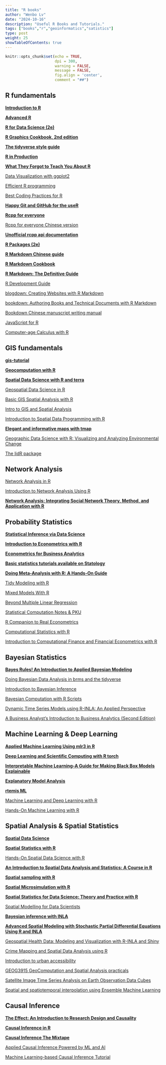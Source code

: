 ```yaml
---
title: "R books"
author: "Wenbo Lv"
date: "2024-10-16"
description: "Useful R Books and Tutorials."
tags: ["books","r","geoinformatics","satistics"]
type: post
weight: 25
showTableOfContents: true
---
```


```r
knitr::opts_chunk$set(echo = TRUE,
                      dpi = 300,
                      warning = FALSE,
                      message = FALSE,
                      fig.align = 'center',
                      comment = "##")
```

## R fundamentals

[**Introduction to R**](https://rspatial.org/intr/)

[**Advanced R**](https://adv-r.hadley.nz/)

[**R for Data Science (2e)**](https://r4ds.hadley.nz/)

[**R Graphics Cookbook, 2nd edition**](https://r-graphics.org/)

[**The tidyverse style guide**](https://style.tidyverse.org/)

[**R in Production**](https://r-in-production.org/)

[**What They Forgot to Teach You About R**](https://rstats.wtf/)

[Data Visualization with ggplot2](https://viz-ggplot2.rsquaredacademy.com/)

[Efficient R programming](https://csgillespie.github.io/efficientR/index.html)

[Best Coding Practices for R](https://bookdown.org/content/d1e53ac9-28ce-472f-bc2c-f499f18264a3/)

[**Happy Git and GitHub for the useR**](https://happygitwithr.com/)

[**Rcpp for everyone**](https://teuder.github.io/rcpp4everyone_en/)

[Rcpp for everyone Chinese version](https://jywang2016.github.io/rcpp4everyone_cn/)

[**Unofficial rcpp api documentation**](https://thecoatlessprofessor.com/programming/cpp/unofficial-rcpp-api-documentation/)

[**R Packages (2e)**](https://r-pkgs.org/)

[**R Markdown Chinese guide**](https://cosname.github.io/rmarkdown-guide/)

[**R Markdown Cookbook**](https://bookdown.org/yihui/rmarkdown-cookbook/)

[**R Markdown: The Definitive Guide**](https://bookdown.org/yihui/rmarkdown/)

[R Development Guide](https://contributor.r-project.org/rdevguide/introduction.html)

[blogdown: Creating Websites with R Markdown](https://bookdown.org/yihui/blogdown)

[bookdown: Authoring Books and Technical Documents with R Markdown](https://bookdown.org/yihui/bookdown/)

[Bookdown Chinese manuscript writing manual](https://tangyc8866.github.io/bookdown_tutorial/index.html)

[JavaScript for R](https://book.javascript-for-r.com/)

[Computer-age Calculus with R](https://dtkaplan.github.io/RforCalculus/preface.html)



## GIS fundamentals

[**gis-tutorial**](https://www.osgeo.cn/gis-tutorial/index.html)

[**Geocomputation with R**](https://r.geocompx.org/)

[**Spatial Data Science with R and terra**](https://rspatial.org/)

[Geospatial Data Science in R](https://zia207.github.io/geospatial-r-github.io/index.html)

[Basic GIS Spatial Analysis with R ](https://chiajung-yeh.github.io/Spatial-Analysis/index.html)

[Intro to GIS and Spatial Analysis](https://mgimond.github.io/Spatial/index.html)

[Introduction to Spatial Data Programming with R](https://geobgu.xyz/r-2023/)

[**Elegant and informative maps with tmap**](https://r-tmap.github.io/tmap-book/index.html)

[Geographic Data Science with R: Visualizing and Analyzing Environmental Change](https://bookdown.org/mcwimberly/gdswr-book/)

[The lidR package](https://r-lidar.github.io/lidRbook/)



## Network Analysis

[Network Analysis in R](https://robwiederstein.github.io/network_analysis/index.html)

[Introduction to Network Analysis Using R](https://yunranchen.github.io/intro-net-r/)

[**Network Analysis: Integrating Social Network Theory, Method, and Application with R**](https://inarwhal.github.io/NetworkAnalysisR-book/)



## Probability Statistics

[**Statistical Inference via Data Science**](https://moderndive.com/index.html)

[**Introduction to Econometrics with R**](https://www.econometrics-with-r.org/)

[**Econometrics for Business Analytics**](https://bookdown.org/cuborican/RE_STAT/)

[**Basic statistics tutorials available on Statology**](https://www.statology.org/tutorials/)

[**Doing Meta-Analysis with R: A Hands-On Guide**](https://bookdown.org/MathiasHarrer/Doing_Meta_Analysis_in_R/)

[Tidy Modeling with R](https://www.tmwr.org/)

[Mixed Models With R](https://m-clark.github.io/mixed-models-with-R/introduction.html)

[Beyond Multiple Linear Regression](https://bookdown.org/roback/bookdown-BeyondMLR/)

[Statistical Computation Notes & PKU](https://www.math.pku.edu.cn/teachers/lidf/docs/statcomp/html/_statcompbook/index.html) 

[R Companion to Real Econometrics](https://bookdown.org/carillitony/bailey/)

[Computational Statistics with R](https://cswr.nrhstat.org/)

[Introduction to Computational Finance and Financial Econometrics with R](https://bookdown.org/compfinezbook/introcompfinr/)



## Bayesian Statistics

[**Bayes Rules! An Introduction to Applied Bayesian Modeling**](https://www.bayesrulesbook.com/foreword)

[Doing Bayesian Data Analysis in brms and the tidyverse](https://bookdown.org/content/3686/)

[Introduction to Bayesian Inference](https://bayesball.github.io/BAYES_NOTES/)

[Bayesian Computation with R Scripts](https://bayesball.github.io/bcwr/examples/index.html)

[Dynamic Time Series Models using R-INLA: An Applied Perspective](https://ramanbala.github.io/dynamic-time-series-models-R-INLA/)

[A Business Analyst’s Introduction to Business Analytics (Second Edition)](https://www.causact.com/)



## Machine Learning & Deep Learning

[**Applied Machine Learning Using mlr3 in R**](https://mlr3book.mlr-org.com/)

[**Deep Learning and Scientific Computing with R torch**](https://skeydan.github.io/Deep-Learning-and-Scientific-Computing-with-R-torch/)

[**Interpretable Machine Learning-A Guide for Making Black Box Models Explainable**](https://christophm.github.io/interpretable-ml-book/index.html)

[**Explanatory Model Analysis**](https://ema.drwhy.ai/preface.html)

[**rtemis ML**](https://rtemis.lambdamd.org/)

[Machine Learning and Deep Learning with R](https://theoreticalecology.github.io/machinelearning/A1-GettingStarted.html)

[Hands-On Machine Learning with R](https://bradleyboehmke.github.io/HOML/)



## Spatial Analysis & Spatial Statistics

[**Spatial Data Science**](https://r-spatial.org/book/)

[**Spatial Statistics with R**](https://edzer.github.io/sswr/)

[Hands-On Spatial Data Science with R](https://spatialanalysis.github.io/handsonspatialdata/index.html)

[**An Introduction to Spatial Data Analysis and Statistics: A Course in R**](https://paezha.github.io/spatial-analysis-r/)

[**Spatial sampling with R**](https://dickbrus.github.io/SpatialSamplingwithR/)

[**Spatial Microsimulation with R**](https://spatial-microsim-book.robinlovelace.net/)

[**Spatial Statistics for Data Science: Theory and Practice with R**](https://www.paulamoraga.com/book-spatial/index.html)

[Spatial Modelling for Data Scientists](https://gdsl-ul.github.io/san/)

[**Bayesian inference with INLA**](https://becarioprecario.bitbucket.io/inla-gitbook/)

[**Advanced Spatial Modeling with Stochastic Partial Differential Equations Using R and INLA** ](https://becarioprecario.bitbucket.io/spde-gitbook/)

[Geospatial Health Data: Modeling and Visualization with R-INLA and Shiny](https://www.paulamoraga.com/book-geospatial/)

[Crime Mapping and Spatial Data Analysis using R](https://maczokni.github.io/crime_mapping/)

[Introduction to urban accessibility](https://ipeagit.github.io/intro_access_book/)

[GEOG3915 GeoComputation and Spatial Analysis practicals](https://bookdown.org/lexcomber/GEOG3195/)

[Satellite Image Time Series Analysis on Earth Observation Data Cubes](https://e-sensing.github.io/sitsbook/index.html)

[Spatial and spatiotemporal interpolation using Ensemble Machine Learning](https://opengeohub.github.io/spatial-prediction-eml/)



## Causal Inference

[**The Effect: An Introduction to Research Design and Causality**](https://theeffectbook.net/)

[**Causal Inference in R**](https://www.r-causal.org/)

[**Causal Inference The Mixtape**](https://mixtape.scunning.com/)

[Applied Causal Inference Powered by ML and AI](https://www.causalml-book.org/assets/chapters/CausalML_book.pdf)

[Machine Learning-based Causal Inference Tutorial](https://bookdown.org/stanfordgsbsilab/ml-ci-tutorial/)


